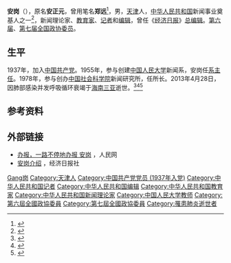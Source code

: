 {{Infobox_Person
|name=安岗
|image_name=
|box_width=
|caption=
|occupation=《[[经济日报_(中华人民共和国)|经济日报]]》总编辑
|job2=
|period=1983年1月至1986年3月
|birth_name=安正元
|sex=男
|birth_date={{Birth date|1918|12|20}}
|birth_place=[[中华民国|中华民国]][[天津|天津]]
|death_date={{Death date and age|2013|04|28|1918|12|20}}
|death_place=[[中华人民共和国|中华人民共和国]][[海南|海南]][[三亚|三亚]]
|nationality={{PRC}}
|residence=
|language=
|height=
|weight=
|party=[[中国共产党|中国共产党]]
|religion=
|spouse=[[樊亢|樊亢]]
|parents = 
|relatives=
|education=
|past=
|work=
|awards=
}}
'''安岗'''（{{bd|1918年|12月20日|2013年|4月28日|catIdx=An安岗}}），原名'''安正元'''，曾用笔名'''郑远'''<ref>{{cite news |author= |url=http://media.people.com.cn/GB/192301/192377/192679/18081460.html |title=寄情新闻五十年——记一代名记者安岗的新闻生涯 |work=[[人民网|人民网]] |date=2012-06-05 |accessdate=2013-05-05 |archive-date=2016-03-04 |archive-url=https://web.archive.org/web/20160304084251/http://media.people.com.cn/GB/192301/192377/192679/18081460.html |dead-url=yes }}</ref>，男，[[天津|天津]]人，[[中华人民共和国|中华人民共和国]]新闻事业奠基人之一<ref>{{cite news |author= |url=http://media.people.com.cn/n/2013/0503/c120837-21357813.html |title=新中国新闻事业奠基人之一安岗逝世 传媒界缅怀前辈 |work=[[人民网|人民网]] |date=2013-05-03 |accessdate=2013-05-05 |archive-date=2016-03-04 |archive-url=https://web.archive.org/web/20160304083303/http://media.people.com.cn/n/2013/0503/c120837-21357813.html |dead-url=no }}</ref>，新闻理论家、[[教育家|教育家]]、[[记者|记者]]和[[编辑|编辑]]，曾任《[[经济日报_(中华人民共和国)|经济日报]]》[[总编辑|总编辑]]。[[中国人民政治协商会议第六届全国委员会委员名单|第六届]]、[[中国人民政治协商会议第七届全国委员会委员名单|第七届]][[全国政协委员|全国政协委员]]。

== 生平 ==
1937年，加入[[中国共产党|中国共产党]]。1955年，参与创建[[中国人民大学|中国人民大学]]新闻系，安岗任[[系主任|系主任]]。1978年，参与创办[[中国社会科学院|中国社会科学院]]新闻研究所，任所长。2013年4月28日，因肺部感染并发呼吸循环衰竭于[[海南|海南]][[三亚|三亚]]逝世。<ref>{{cite news |author=王茂林 |url=http://www.ce.cn/xwzx/gnsz/gdxw/201305/04/t20130504_24349285.shtml |title=“祝经济日报越办越好！”——记对安岗最后一次采访 |work=[[中国经济网|中国经济网]] |date=2013-05-04 |accessdate=2013-05-05 |archive-url=https://web.archive.org/web/20160304194321/http://www.ce.cn/xwzx/gnsz/gdxw/201305/04/t20130504_24349285.shtml |archive-date=2016-03-04 |dead-url=yes }}</ref><ref>{{cite news |author= |url=http://paper.ce.cn/jjrb/html/2013-05/05/content_155073.htm |title=经济日报原总编辑安岗同志逝世 |work=[[经济日报|经济日报]] |date=2013-05-05 |accessdate=2013-05-05 |archive-date=2016-03-04 |archive-url=https://web.archive.org/web/20160304131024/http://paper.ce.cn/jjrb/html/2013-05/05/content_155073.htm |dead-url=no }}</ref><ref>{{cite news |author= |url=http://cpc.people.com.cn/n/2013/0505/c87393-21367992.html |title=安岗同志逝世 |work=[[人民网|人民网]] |date=2013-05-05 |accessdate=2013-05-05 |archive-date=2021-01-24 |archive-url=https://web.archive.org/web/20210124035213/http://cpc.people.com.cn/n/2013/0505/c87393-21367992.html }}</ref>

== 参考资料 ==
{{Reflist|2}}

== 外部链接 ==
* [http://book.people.com.cn/n/2012/1228/c68880-20045423.html 办报，一路不停地办报 安岗] {{Wayback|url=http://book.people.com.cn/n/2012/1228/c68880-20045423.html |date=20160304050251 }}，人民网
* [http://www.ce.cn/about/jjrb/zlk/200507/15/t20050715_4198102.shtml 安岗介绍] {{Wayback|url=http://www.ce.cn/about/jjrb/zlk/200507/15/t20050715_4198102.shtml |date=20200203050254 }}，经济日报社

{{中华全国新闻工作者协会第二届理事会}}
{{中华全国新闻工作者协会第三届理事会}}

{{Authority control}}
{{DEFAULTSORT:An安岗}}
[[Category:安姓|Gang岗]]
[[Category:天津人|Category:天津人]]
[[Category:中国共产党党员_(1937年入党)|Category:中国共产党党员 (1937年入党)]]
[[Category:中华人民共和国记者|Category:中华人民共和国记者]]
[[Category:中华人民共和国编辑|Category:中华人民共和国编辑]]
[[Category:中华人民共和国教育家|Category:中华人民共和国教育家]]
[[Category:中华人民共和国新闻理论家|Category:中华人民共和国新闻理论家]]
[[Category:中国人民大学教师|Category:中国人民大学教师]]
[[Category:第六屆全國政協委員|Category:第六屆全國政協委員]]
[[Category:第七屆全國政協委員|Category:第七屆全國政協委員]]
[[Category:罹患肺炎逝世者|Category:罹患肺炎逝世者]]